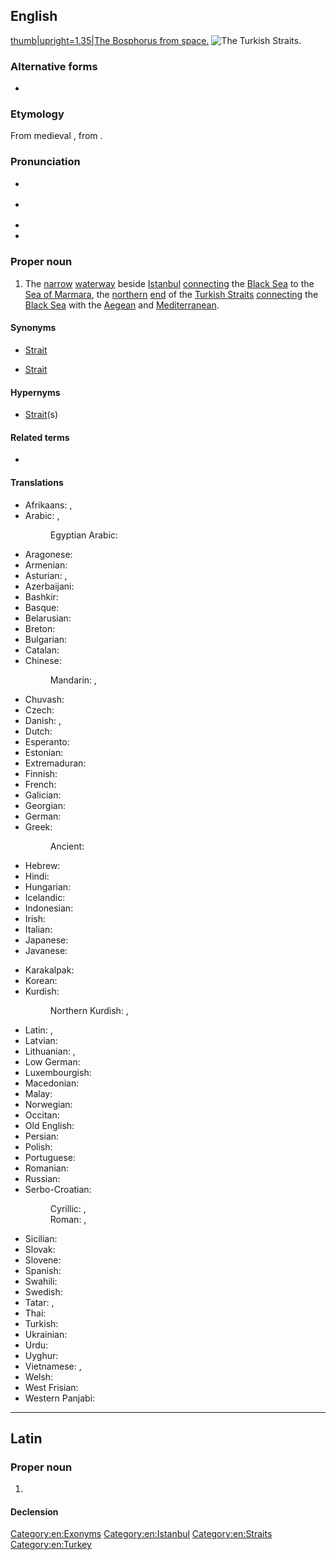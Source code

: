 ==English==
{{wikipedia|Bosporus}}
[[File:Istanbul and Bosporus big.jpg|thumb|upright=1.35|The Bosphorus from space.]]
[[File:Turkish Strait disambig.svg|thumb|The Turkish Straits.]]

===Alternative forms===
* {{l|en|Bosporus}}

===Etymology===
From medieval {{uder|en|la|Bosphorus}}, from {{uder|en|grc|Βόσπορος}}.

===Pronunciation===
* {{a|RP}} {{IPA|en|/ˈbɒs.fəɹ.əs/|/ˈbɒs.pəɹ.əs/}}
* {{a|GA}} {{IPA|en|/ˈbɑs.fɚ.əs/|/ˈbɑs.pɚ.əs/}}
* {{rhymes|en|ɒspəɹəs}}
* {{hyph|en|Bos|pho|rus}}

===Proper noun===
{{en-proper noun}}

# {{lb|en|geography}} The [[narrow]] [[waterway]] beside [[Istanbul]] [[connecting]] the [[Black Sea]] to the [[Sea of Marmara]], the [[northern]] [[end]] of the [[Turkish Straits]] [[connect]]ing the [[Black Sea]] with the [[Aegean]] and [[Mediterranean]].

====Synonyms====
* {{l|en|Constantinople}} [[strait|Strait]]
* {{l|en|Istanbul}} [[strait|Strait]]

====Hypernyms====
* {{l|en|Turkish}} [[strait|Strait]](s)

====Related terms====
* {{l|en|Dardanelles}}

====Translations====
{{trans-top|a strait that passes through Istanbul}}
* Afrikaans: {{t|af|Bosporus}}, {{t|af|Istanboel-straat}}
* Arabic: {{t|ar|مَضِيق بُوسْفُور|m|tr=maḍīq busfūr}}, {{t|ar|اَلْبُوسْفُور|m|tr=al-busfūr}}
*: Egyptian Arabic: {{t|arz|البوسفور}}
* Aragonese: {{t|an|Bosforo}}
* Armenian: {{t+|hy|Բոսֆոր}}
* Asturian: {{t|ast|Bósforo|m}}, {{t|ast|Bósforo}}
* Azerbaijani: {{t|az|Bosfor Boğazı}}
* Bashkir: {{t|ba|Босфор}}
* Basque: {{t|eu|Bosforo itsasartea}}
* Belarusian: {{t|be|Басфо́р|m}}
* Breton: {{t|br|Bosfor}}
* Bulgarian: {{t|bg|Босфо́р|m}}
* Catalan: {{t|ca|Bòsfor|m}}
* Chinese:
*: Mandarin: {{t+|cmn|博斯普魯斯海峽}}, {{t+|cmn|博斯普鲁斯海峡|tr=Bósīpǔlǔsī hǎixiá}}
* Chuvash: {{t|cv|Босфор}}
* Czech: {{t+|cs|Bospor|m}}
* Danish: {{t|da|Bosporus}}, {{t|da|Bosporusstrædet|n}} {{qualifier|definite form}}
* Dutch: {{t|nl|Bosporus}}
* Esperanto: {{t|eo|Bosporo}}
* Estonian: {{t|et|Bosporus}}
* Extremaduran: {{t|ext|Bósforu}}
* Finnish: {{t+|fi|Bosporinsalmi}}
* French: {{t+|fr|Bosphore|m}}
* Galician: {{t|gl|Bósforo|m}}
* Georgian: {{t|ka|ბოსფორი}}
* German: {{t+|de|Bosporus|m}}
* Greek: {{t+|el|Βόσπορος|m}}
*: Ancient: {{t|grc|Βόσπορος|m}}
* Hebrew: {{t|he|בּוֹסְפּוֹרוּס|m|tr=bosporus}}
* Hindi: {{t|hi|बोस्पोरुस जलसन्धि}}
* Hungarian: {{t+|hu|Boszporusz}}
* Icelandic: {{t|is|Bosporussund}}
* Indonesian: {{t|id|Selat Bosporus}}
* Irish: {{t|ga|an Bhosparais|f}}
* Italian: {{t+|it|Bosforo|m}}
* Japanese: {{t|ja|ボスフォラス海峡|tr=Bosuporasu kaikyō}}
* Javanese: {{t|jv|Selat Bosporus}}
{{trans-mid}}
* Karakalpak: {{t|kaa|Bosfor}}
* Korean: {{t|ko|^보스포루스 해협}}
* Kurdish:
*: Northern Kurdish: {{t|kmr|Tengava Stenbolê}}, {{t|kmr|Bosfor}}
* Latin: {{t|la|Bosporus}}, {{t|la|Bosporus Thracius|m}}
* Latvian: {{t|lv|Bosfors}}
* Lithuanian: {{t|lt|Bosforo sąsiauris}}, {{t|lt|Bosforas}}
* Low German: {{t|nds|Bosporus}}
* Luxembourgish: {{t|lb|Bosporus}}
* Macedonian: {{t|mk|Босфор|m}}
* Malay: {{t|ms|Selat Bosphorus}}
* Norwegian: {{t|no|Bosporos}}
* Occitan: {{t|oc|Bosfòr|m}}
* Old English: {{t|ang|Bosporos}}
* Persian: {{t|fa|تنگه بسفر|tr=tange-ye bosfor}}
* Polish: {{t+|pl|Bosfor|m}}
* Portuguese: {{t|pt|Bósforo|m}}
* Romanian: {{t|ro|Bosfor}}
* Russian: {{t+|ru|Босфо́р|m}}
* Serbo-Croatian:
*: Cyrillic: {{t|sh|Босфор|m|sc=Cyrl}}, {{t|sh|Боспор|m}}
*: Roman: {{t|sh|Bosfor|m}}, {{t+|sh|Bospor|m}}
* Sicilian: {{t|scn|Bosfuru}}
* Slovak: {{t+|sk|Bospor|m}}
* Slovene: {{t+|sl|Bospor|m}}
* Spanish: {{t|es|Bósforo|m}}
* Swahili: {{t|sw|Bosporus}}
* Swedish: {{t+|sv|Bosporen}}
* Tatar: {{t|tt|Босфор бугазы}}, {{t|tt|Истанбул бугазы}}
* Thai: {{t|th|ช่องแคบบอสฟอรัส|tr=chông kâep bòtforrát}}
* Turkish: {{t+|tr|İstanbul Boğazı}}
* Ukrainian: {{t|uk|Босфо́р|m}}
* Urdu: {{t|ur|آبنائے باسفورس}}
* Uyghur: {{t|ug|ئىستانبۇل بوغازى}}
* Vietnamese: {{t|vi|eo biển Bosporus}}, {{t|vi|eo biển Bospho}}
* Welsh: {{t|cy|Bosphorus}}
* West Frisian: {{t|fy|Bosporus}}
* Western Panjabi: {{t|pnb|باسفورس}}
{{trans-bottom}}

[[Category:en:Exonyms]]
[[Category:en:Istanbul]]
[[Category:en:Straits]]
[[Category:en:Turkey]]

----

==Latin==

===Proper noun===
{{la-proper noun|Bosphorus<2>}}

# {{alt form|la|Bosporus}}

====Declension====
{{la-ndecl|Bosphorus<2>}}